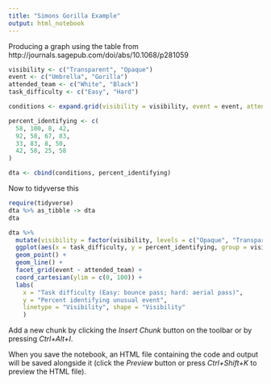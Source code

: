 ```yaml
---
title: "Simons Gorilla Example"
output: html_notebook
---
```


Producing a graph using the table from http://journals.sagepub.com/doi/abs/10.1068/p281059

```r
visibility <- c("Transparent", "Opaque")
event <- c("Umbrella", "Gorilla")
attended_team <- c("White", "Black")
task_difficulty <- c("Easy", "Hard")

conditions <- expand.grid(visibility = visibility, event = event, attended_team = attended_team, task_difficulty = task_difficulty)

percent_identifying <- c(
  58, 100, 8, 42,
  92, 58, 67, 83,
  33, 83, 8, 50,
  42, 58, 25, 58
)

dta <- cbind(conditions, percent_identifying)

```

Now to tidyverse this 

```r
require(tidyverse)
dta %>% as_tibble -> dta
dta

dta %>% 
  mutate(visibility = factor(visibility, levels = c("Opaque", "Transparent"))) %>% 
  ggplot(aes(x = task_difficulty, y = percent_identifying, group = visibility, shape = visibility, linetype = visibility)) +
  geom_point() + 
  geom_line() + 
  facet_grid(event ~ attended_team) + 
  coord_cartesian(ylim = c(0, 100)) + 
  labs(
    x = "Task difficulty (Easy: bounce pass; hard: aerial pass)",
    y = "Percent identifying unusual event",
    linetype = "Visibility", shape = "Visibility"
    )

```

Add a new chunk by clicking the *Insert Chunk* button on the toolbar or by pressing *Ctrl+Alt+I*.

When you save the notebook, an HTML file containing the code and output will be saved alongside it (click the *Preview* button or press *Ctrl+Shift+K* to preview the HTML file).

